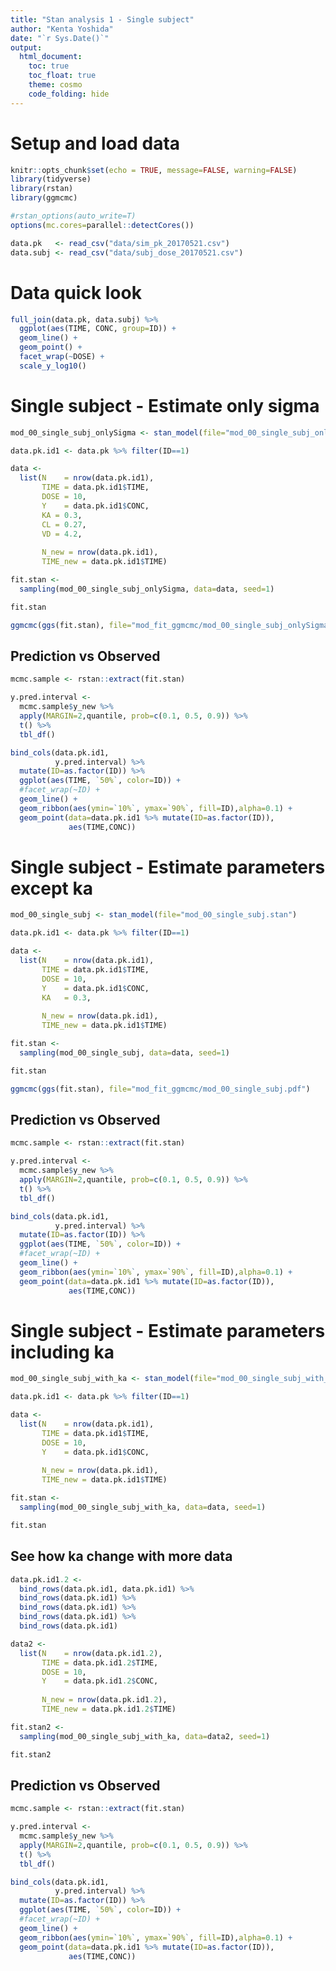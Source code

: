 ```yaml
---
title: "Stan analysis 1 - Single subject"
author: "Kenta Yoshida"
date: "`r Sys.Date()`"
output: 
  html_document: 
    toc: true
    toc_float: true
    theme: cosmo
    code_folding: hide
---
```


# Setup and load data
```r
knitr::opts_chunk$set(echo = TRUE, message=FALSE, warning=FALSE)
library(tidyverse)
library(rstan)
library(ggmcmc)

#rstan_options(auto_write=T)
options(mc.cores=parallel::detectCores())

data.pk   <- read_csv("data/sim_pk_20170521.csv") 
data.subj <- read_csv("data/subj_dose_20170521.csv") 
```

# Data quick look

```r

full_join(data.pk, data.subj) %>% 
  ggplot(aes(TIME, CONC, group=ID)) +
  geom_line() +
  geom_point() +
  facet_wrap(~DOSE) +
  scale_y_log10()

```


# Single subject - Estimate only sigma

```r
mod_00_single_subj_onlySigma <- stan_model(file="mod_00_single_subj_onlySigma.stan")

data.pk.id1 <- data.pk %>% filter(ID==1)

data <- 
  list(N    = nrow(data.pk.id1),
       TIME = data.pk.id1$TIME,
       DOSE = 10,
       Y    = data.pk.id1$CONC,
       KA = 0.3,
       CL = 0.27,
       VD = 4.2,
       
       N_new = nrow(data.pk.id1),
       TIME_new = data.pk.id1$TIME)

fit.stan <-
  sampling(mod_00_single_subj_onlySigma, data=data, seed=1)

fit.stan

```

```r
ggmcmc(ggs(fit.stan), file="mod_fit_ggmcmc/mod_00_single_subj_onlySigma.pdf")
```

## Prediction vs Observed

```r
mcmc.sample <- rstan::extract(fit.stan)

y.pred.interval <- 
  mcmc.sample$y_new %>% 
  apply(MARGIN=2,quantile, prob=c(0.1, 0.5, 0.9)) %>% 
  t() %>% 
  tbl_df()

bind_cols(data.pk.id1,
          y.pred.interval) %>% 
  mutate(ID=as.factor(ID)) %>% 
  ggplot(aes(TIME, `50%`, color=ID)) +
  #facet_wrap(~ID) +
  geom_line() +
  geom_ribbon(aes(ymin=`10%`, ymax=`90%`, fill=ID),alpha=0.1) +
  geom_point(data=data.pk.id1 %>% mutate(ID=as.factor(ID)),
             aes(TIME,CONC))

```


# Single subject - Estimate parameters except ka

```r
mod_00_single_subj <- stan_model(file="mod_00_single_subj.stan")

data.pk.id1 <- data.pk %>% filter(ID==1)

data <- 
  list(N    = nrow(data.pk.id1),
       TIME = data.pk.id1$TIME,
       DOSE = 10,
       Y    = data.pk.id1$CONC,
       KA   = 0.3,
       
       N_new = nrow(data.pk.id1),
       TIME_new = data.pk.id1$TIME)

fit.stan <-
  sampling(mod_00_single_subj, data=data, seed=1)

fit.stan

```

```r
ggmcmc(ggs(fit.stan), file="mod_fit_ggmcmc/mod_00_single_subj.pdf")
```


## Prediction vs Observed

```r
mcmc.sample <- rstan::extract(fit.stan)

y.pred.interval <- 
  mcmc.sample$y_new %>% 
  apply(MARGIN=2,quantile, prob=c(0.1, 0.5, 0.9)) %>% 
  t() %>% 
  tbl_df()

bind_cols(data.pk.id1,
          y.pred.interval) %>% 
  mutate(ID=as.factor(ID)) %>% 
  ggplot(aes(TIME, `50%`, color=ID)) +
  #facet_wrap(~ID) +
  geom_line() +
  geom_ribbon(aes(ymin=`10%`, ymax=`90%`, fill=ID),alpha=0.1) +
  geom_point(data=data.pk.id1 %>% mutate(ID=as.factor(ID)),
             aes(TIME,CONC))

```



# Single subject - Estimate parameters including ka

```r
mod_00_single_subj_with_ka <- stan_model(file="mod_00_single_subj_with_ka.stan")

data.pk.id1 <- data.pk %>% filter(ID==1)

data <- 
  list(N    = nrow(data.pk.id1),
       TIME = data.pk.id1$TIME,
       DOSE = 10,
       Y    = data.pk.id1$CONC,
       
       N_new = nrow(data.pk.id1),
       TIME_new = data.pk.id1$TIME)

fit.stan <-
  sampling(mod_00_single_subj_with_ka, data=data, seed=1)

fit.stan
```

## See how ka change with more data

```r
data.pk.id1.2 <- 
  bind_rows(data.pk.id1, data.pk.id1) %>% 
  bind_rows(data.pk.id1) %>% 
  bind_rows(data.pk.id1) %>% 
  bind_rows(data.pk.id1) %>% 
  bind_rows(data.pk.id1)

data2 <- 
  list(N    = nrow(data.pk.id1.2),
       TIME = data.pk.id1.2$TIME,
       DOSE = 10,
       Y    = data.pk.id1.2$CONC,
       
       N_new = nrow(data.pk.id1.2),
       TIME_new = data.pk.id1.2$TIME)

fit.stan2 <-
  sampling(mod_00_single_subj_with_ka, data=data2, seed=1)

fit.stan2
```


## Prediction vs Observed

```r
mcmc.sample <- rstan::extract(fit.stan)

y.pred.interval <- 
  mcmc.sample$y_new %>% 
  apply(MARGIN=2,quantile, prob=c(0.1, 0.5, 0.9)) %>% 
  t() %>% 
  tbl_df()

bind_cols(data.pk.id1,
          y.pred.interval) %>% 
  mutate(ID=as.factor(ID)) %>% 
  ggplot(aes(TIME, `50%`, color=ID)) +
  #facet_wrap(~ID) +
  geom_line() +
  geom_ribbon(aes(ymin=`10%`, ymax=`90%`, fill=ID),alpha=0.1) +
  geom_point(data=data.pk.id1 %>% mutate(ID=as.factor(ID)),
             aes(TIME,CONC))

```



